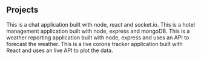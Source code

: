 ## Projects

<ProjectCard title="Chat Application built with socket.io" link="https://reactrealtimechat.netlify.app/" bg="linear-gradient(to right, #D4145A 0%, #FBB03B 100%)">
This is a chat application built with node, react and socket.io.
</ProjectCard>

<ProjectCard title="Hotel Management System" link="https://morning-gorge-46947.herokuapp.com/" bg="linear-gradient(to right, #dc2ade 0%, #fe346e 100%)">
This is a hotel management application built with node, express and mongoDB.
</ProjectCard>

<ProjectCard title="Weather Report Application" link="https://protected-tor-58841.herokuapp.com/" bg="linear-gradient(to right, #48BB78 0%, #ECC94B 100%)">
This is a weather reporting application built with node, express and uses an API to forecast the weather.
</ProjectCard>

<ProjectCard title="Corona Tracker Application" link="https://reactcoronatracker.netlify.app/" bg="linear-gradient(to right, #805AD5 0%, #77d8d8 100%)">
This is a live corona tracker application built with React and uses an live API to plot the data.
</ProjectCard>